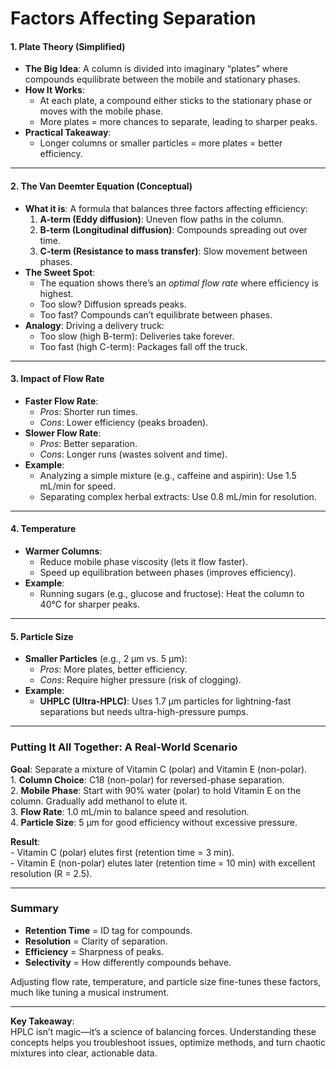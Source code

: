 # Factors Affecting Separation

#### **1. Plate Theory (Simplified)**  
- **The Big Idea**: A column is divided into imaginary “plates” where compounds equilibrate between the mobile and stationary phases.  
- **How It Works**:  
  - At each plate, a compound either sticks to the stationary phase or moves with the mobile phase.  
  - More plates = more chances to separate, leading to sharper peaks.  
- **Practical Takeaway**:  
  - Longer columns or smaller particles = more plates = better efficiency.  

---

#### **2. The Van Deemter Equation (Conceptual)**  
- **What it is**: A formula that balances three factors affecting efficiency:  
  1. **A-term (Eddy diffusion)**: Uneven flow paths in the column.  
  2. **B-term (Longitudinal diffusion)**: Compounds spreading out over time.  
  3. **C-term (Resistance to mass transfer)**: Slow movement between phases.  
- **The Sweet Spot**:  
  - The equation shows there’s an *optimal flow rate* where efficiency is highest.  
  - Too slow? Diffusion spreads peaks.  
  - Too fast? Compounds can’t equilibrate between phases.  
- **Analogy**: Driving a delivery truck:  
  - Too slow (high B-term): Deliveries take forever.  
  - Too fast (high C-term): Packages fall off the truck.  

---

#### **3. Impact of Flow Rate**  
- **Faster Flow Rate**:  
  - *Pros*: Shorter run times.  
  - *Cons*: Lower efficiency (peaks broaden).  
- **Slower Flow Rate**:  
  - *Pros*: Better separation.  
  - *Cons*: Longer runs (wastes solvent and time).  
- **Example**:  
  - Analyzing a simple mixture (e.g., caffeine and aspirin): Use 1.5 mL/min for speed.  
  - Separating complex herbal extracts: Use 0.8 mL/min for resolution.  

---

#### **4. Temperature**  
- **Warmer Columns**:  
  - Reduce mobile phase viscosity (lets it flow faster).  
  - Speed up equilibration between phases (improves efficiency).  
- **Example**:  
  - Running sugars (e.g., glucose and fructose): Heat the column to 40°C for sharper peaks.  

---

#### **5. Particle Size**  
- **Smaller Particles** (e.g., 2 µm vs. 5 µm):  
  - *Pros*: More plates, better efficiency.  
  - *Cons*: Require higher pressure (risk of clogging).  
- **Example**:  
  - **UHPLC (Ultra-HPLC)**: Uses 1.7 µm particles for lightning-fast separations but needs ultra-high-pressure pumps.  

---

### **Putting It All Together: A Real-World Scenario**  
**Goal**: Separate a mixture of Vitamin C (polar) and Vitamin E (non-polar).  
1. **Column Choice**: C18 (non-polar) for reversed-phase separation.  
2. **Mobile Phase**: Start with 90% water (polar) to hold Vitamin E on the column. Gradually add methanol to elute it.  
3. **Flow Rate**: 1.0 mL/min to balance speed and resolution.  
4. **Particle Size**: 5 µm for good efficiency without excessive pressure.  

**Result**:  
- Vitamin C (polar) elutes first (retention time = 3 min).  
- Vitamin E (non-polar) elutes later (retention time = 10 min) with excellent resolution (R = 2.5).  

---

### **Summary**  
- **Retention Time** = ID tag for compounds.  
- **Resolution** = Clarity of separation.  
- **Efficiency** = Sharpness of peaks.  
- **Selectivity** = How differently compounds behave.  

Adjusting flow rate, temperature, and particle size fine-tunes these factors, much like tuning a musical instrument.  

---

**Key Takeaway**:  
HPLC isn’t magic—it’s a science of balancing forces. Understanding these concepts helps you troubleshoot issues, optimize methods, and turn chaotic mixtures into clear, actionable data.  
